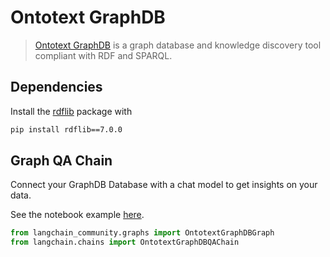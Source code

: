 # Ontotext GraphDB

> [Ontotext GraphDB](https://graphdb.ontotext.com/) is a graph database and knowledge discovery tool compliant with RDF and SPARQL.

## Dependencies

Install the [rdflib](https://github.com/RDFLib/rdflib) package with

```bash
pip install rdflib==7.0.0
```

## Graph QA Chain

Connect your GraphDB Database with a chat model to get insights on your data.

See the notebook example [here](/docs/use_cases/graph/integrations/graph_ontotext_graphdb_qa).

```python
from langchain_community.graphs import OntotextGraphDBGraph
from langchain.chains import OntotextGraphDBQAChain
```
